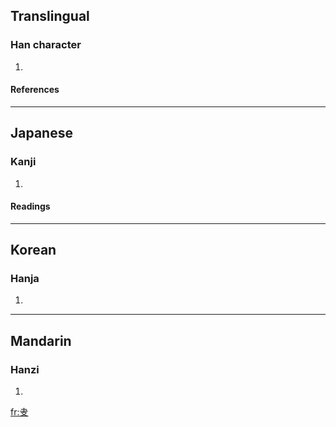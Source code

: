 ==Translingual==
===Han character===
{{Han char|rad=又|as=03|sn=5|four=|canj=木十水 (DJE), X木十水 (XDJE)}}
# {{defn|Han}}
====References====
{{Han ref|kx=0165.230|dkj=03130|dj=0376.040|hdz=10393.180|uh=53CF|ud=21455}}
----
==Japanese==
===Kanji===
{{ja-kanji|grade=|rs=又03}}
# {{defn|Japanese}} 
====Readings====
{{ja-readings|on=[[かい]] (kai), [[けつ]] (ketsu), [[けち]] (kechi)|kun=[[わける]] (wakeru)}}
----
==Korean==
===Hanja===
{{ko-hanja|hangeul=괘|rv=gwae|mr=kwae}}
# {{defn|Korean}}
----
==Mandarin==
===Hanzi===
{{cmn-hanzi|pin=[[guài]] (guai4)|wg=kuai<sup>4</sup>}}
# {{defn|Mandarin}}

[[fr:叏]]